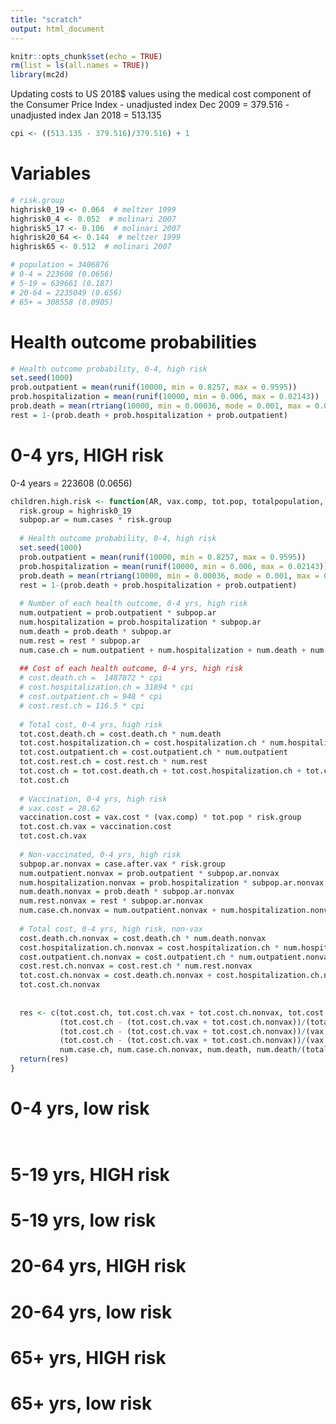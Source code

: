 ```yaml
---
title: "scratch"
output: html_document
---
```


```r
knitr::opts_chunk$set(echo = TRUE)
rm(list = ls(all.names = TRUE))
library(mc2d)
```

Updating costs to US 2018$ values using the medical cost component of the Consumer Price Index
- unadjusted index Dec 2009 = 379.516
- unadjusted index Jan 2018 = 513.135

```r
cpi <- ((513.135 - 379.516)/379.516) + 1
```


# Variables

```r
# risk.group
highrisk0_19 <- 0.064  # meltzer 1999
highrisk0_4 <- 0.052  # molinari 2007
highrisk5_17 <- 0.106  # molinari 2007
highrisk20_64 <- 0.144  # meltzer 1999
highrisk65 <- 0.512  # molinari 2007
```

```r
# population = 3406876
# 0-4 = 223608 (0.0656)
# 5-19 = 639661 (0.187)
# 20-64 = 2235049 (0.656)
# 65+ = 308558 (0.0905)
```

# Health outcome probabilities

```r
# Health outcome probability, 0-4, high risk
set.seed(1000)
prob.outpatient = mean(runif(10000, min = 0.8257, max = 0.9595))
prob.hospitalization = mean(runif(10000, min = 0.006, max = 0.02143))
prob.death = mean(rtriang(10000, min = 0.00036, mode = 0.001, max = 0.01821))
rest = 1-(prob.death + prob.hospitalization + prob.outpatient)  
```

# 0-4 yrs, HIGH risk
0-4 years = 223608 (0.0656)

```r
children.high.risk <- function(AR, vax.comp, tot.pop, totalpopulation, num.cases, case.after.vax){
  risk.group = highrisk0_19
  subpop.ar = num.cases * risk.group
  
  # Health outcome probability, 0-4, high risk
  set.seed(1000)
  prob.outpatient = mean(runif(10000, min = 0.8257, max = 0.9595))
  prob.hospitalization = mean(runif(10000, min = 0.006, max = 0.02143))
  prob.death = mean(rtriang(10000, min = 0.00036, mode = 0.001, max = 0.01821))
  rest = 1-(prob.death + prob.hospitalization + prob.outpatient)  
  
  # Number of each health outcome, 0-4 yrs, high risk
  num.outpatient = prob.outpatient * subpop.ar
  num.hospitalization = prob.hospitalization * subpop.ar
  num.death = prob.death * subpop.ar
  num.rest = rest * subpop.ar
  num.case.ch = num.outpatient + num.hospitalization + num.death + num.rest
  
  ## Cost of each health outcome, 0-4 yrs, high risk
  # cost.death.ch =  1487872 * cpi 
  # cost.hospitalization.ch = 31894 * cpi
  # cost.outpatient.ch = 948 * cpi
  # cost.rest.ch = 116.5 * cpi
  
  # Total cost, 0-4 yrs, high risk
  tot.cost.death.ch = cost.death.ch * num.death
  tot.cost.hospitalization.ch = cost.hospitalization.ch * num.hospitalization
  tot.cost.outpatient.ch = cost.outpatient.ch * num.outpatient
  tot.cost.rest.ch = cost.rest.ch * num.rest
  tot.cost.ch = tot.cost.death.ch + tot.cost.hospitalization.ch + tot.cost.outpatient.ch + tot.cost.rest.ch
  tot.cost.ch
  
  # Vaccination, 0-4 yrs, high risk
  # vax.cost = 28.62
  vaccination.cost = vax.cost * (vax.comp) * tot.pop * risk.group
  tot.cost.ch.vax = vaccination.cost
  tot.cost.ch.vax
  
  # Non-vaccinated, 0-4 yrs, high risk
  subpop.ar.nonvax = case.after.vax * risk.group
  num.outpatient.nonvax = prob.outpatient * subpop.ar.nonvax
  num.hospitalization.nonvax = prob.hospitalization * subpop.ar.nonvax
  num.death.nonvax = prob.death * subpop.ar.nonvax
  num.rest.nonvax = rest * subpop.ar.nonvax
  num.case.ch.nonvax = num.outpatient.nonvax + num.hospitalization.nonvax + num.death.nonvax + num.rest.nonvax
  
  # Total cost, 0-4 yrs, high risk, non-vax
  cost.death.ch.nonvax = cost.death.ch * num.death.nonvax
  cost.hospitalization.ch.nonvax = cost.hospitalization.ch * num.hospitalization.nonvax
  cost.outpatient.ch.nonvax = cost.outpatient.ch * num.outpatient.nonvax
  cost.rest.ch.nonvax = cost.rest.ch * num.rest.nonvax
  tot.cost.ch.nonvax = cost.death.ch.nonvax + cost.hospitalization.ch.nonvax + cost.outpatient.ch.nonvax + cost.rest.ch.nonvax
  tot.cost.ch.nonvax
  
  
  res <- c(tot.cost.ch, tot.cost.ch.vax + tot.cost.ch.nonvax, tot.cost.ch - (tot.cost.ch.vax + tot.cost.ch.nonvax),
           (tot.cost.ch - (tot.cost.ch.vax + tot.cost.ch.nonvax))/(totalpopulation * risk.group),
           (tot.cost.ch - (tot.cost.ch.vax + tot.cost.ch.nonvax))/(vax.comp * tot.pop * risk.group),
           (tot.cost.ch - (tot.cost.ch.vax + tot.cost.ch.nonvax))/(vax.comp * tot.pop * risk.group * vax.cost),
           num.case.ch, num.case.ch.nonvax, num.death, num.death/(totalpopulation * risk.group))
  return(res)
}

```

# 0-4 yrs, low risk

```r

```

```r

```


# 5-19 yrs, HIGH risk
# 5-19 yrs, low risk

# 20-64 yrs, HIGH risk
# 20-64 yrs, low risk

# 65+ yrs, HIGH risk
# 65+ yrs, low risk


